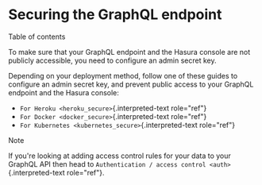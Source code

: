 
Securing the GraphQL endpoint
=============================

Table of contents

To make sure that your GraphQL endpoint and the Hasura console are not
publicly accessible, you need to configure an admin secret key.

Depending on your deployment method, follow one of these guides to
configure an admin secret key, and prevent public access to your GraphQL
endpoint and the Hasura console:

-   `For Heroku <heroku_secure>`{.interpreted-text role="ref"}
-   `For Docker <docker_secure>`{.interpreted-text role="ref"}
-   `For Kubernetes <kubernetes_secure>`{.interpreted-text role="ref"}

Note

If you\'re looking at adding access control rules for your data to your
GraphQL API then head to
`Authentication / access control <auth>`{.interpreted-text role="ref"}.
